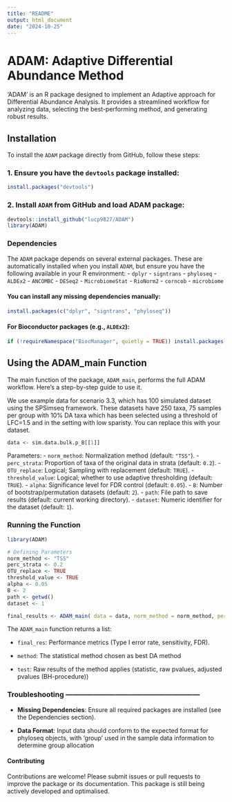 ```yaml
---
title: "README"
output: html_document
date: "2024-10-25"
---
```


# ADAM: Adaptive Differential Abundance Method

'ADAM' is an R package designed to implement an Adaptive approach for Differential Abundance Analysis. It provides a streamlined workflow for analyzing data, selecting the best-performing method, and generating robust results.

## Installation

To install the `ADAM` package directly from GitHub, follow these steps:

### 1. Ensure you have the `devtools` package installed:

```r
install.packages("devtools")
```

### 2. Install `ADAM` from GitHub and load ADAM package:

```r
devtools::install_github("lucp9827/ADAM")
library(ADAM)
```

### Dependencies

The `ADAM` package depends on several external packages. These are automatically installed when you install `ADAM`, but ensure you have the following available in your R environment: - `dplyr` - `signtrans` - `phyloseq` - `ALDEx2` - `ANCOMBC` - `DESeq2` - `MicrobiomeStat` - `RioNorm2` - `corncob` - `microbiome`

#### You can install any missing dependencies manually:

```r
install.packages(c("dplyr", "signtrans", "phyloseq"))

```

#### For Bioconductor packages (e.g., `ALDEx2`):

```r
if (!requireNamespace("BiocManager", quietly = TRUE)) install.packages("BiocManager") BiocManager::install(c("ALDEx2", "ANCOMBC", "DESeq2"))
```

## Using the ADAM_main Function

The main function of the package, `ADAM_main`, performs the full ADAM workflow. Here's a step-by-step guide to use it.

We use example data for scenario 3.3, which has 100 simulated dataset using the SPSimseq framework. These datasets have 250 taxa, 75 samples per group with 10% DA taxa which has been selected using a threshold of LFC=1.5 and in the setting with low sparisty. You can replace this with your dataset.

```r
data <- sim.data.bulk.p_B[[1]]
```

Parameters: - `norm_method`: Normalization method (default: `"TSS"`). - `perc_strata`: Proportion of taxa of the original data in strata (default: `0.2`). - `OTU_replace`: Logical; Sampling with replacement (default: `TRUE`). - `threshold_value`: Logical; whether to use adaptive thresholding (default: `TRUE`). - `alpha`: Significance level for FDR control (default: `0.05`). - `B`: Number of bootstrap/permutation datasets (default: `2`). - `path`: File path to save results (default: current working directory). - `dataset`: Numeric identifier for the dataset (default: `1`).

### Running the Function

```r
library(ADAM)

# Defining Parameters
norm_method <- "TSS" 
perc_strata <- 0.2 
OTU_replace <- TRUE 
threshold_value <- TRUE 
alpha <- 0.05 
B <- 2 
path <- getwd() 
dataset <- 1

final_results <- ADAM_main( data = data, norm_method = norm_method, perc_strata = perc_strata, OTU_replace = OTU_replace, threshold_value = threshold_value, alpha = alpha, B = B, path = path, dataset = dataset )
```

The `ADAM_main` function returns a list:

-   `final_res`: Performance metrics (Type I error rate, sensitivity, FDR).

-   `method`: The statistical method chosen as best DA method

-   `test`: Raw results of the method applies (statistic, raw pvalues, adjusted pvalues (BH-procedure))

### Troubleshooting ---------------------------------------------------------

-   **Missing Dependencies**: Ensure all required packages are installed (see the Dependencies section).

-   **Data Format**: Input data should conform to the expected format for phyloseq objects, with 'group' used in the sample data information to determine group allocation

#### Contributing

Contributions are welcome! Please submit issues or pull requests to improve the package or its documentation. This package is still being actively developed and optimalised.
